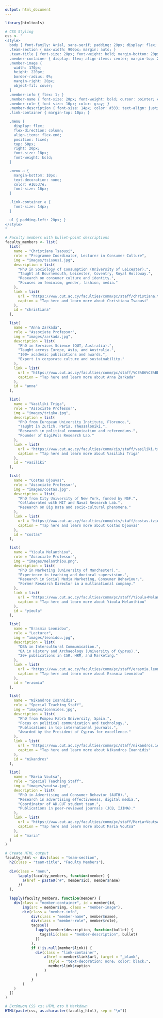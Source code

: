 ```yaml
---
output: html_document
---
```


```r
library(htmltools)

# CSS Styling
css <- "
<style>
  body { font-family: Arial, sans-serif; padding: 20px; display: flex; flex-direction: row; }
  .team-section { max-width: 900px; margin: auto; }
  .team-title { font-size: 28px; font-weight: bold; margin-bottom: 20px; }
  .member-container { display: flex; align-items: center; margin-top: 20px; border-bottom: 1px solid #ddd; padding-bottom: 20px; }
  .member-image {
    width: 170px;
    height: 220px;
    border-radius: 0%;
    margin-right: 20px;
    object-fit: cover;
  }
  .member-info { flex: 1; }
  .member-name { font-size: 20px; font-weight: bold; cursor: pointer; color: #16537e; text-decoration: underline; }
  .member-role { font-size: 16px; color: gray; }
  .member-description { font-size: 14px; color: #333; text-align: justify; margin-left: -15px; }
  .link-container { margin-top: 10px; }

  .menu {
    display: flex;
    flex-direction: column;
    align-items: flex-end;
    position: fixed;
    top: 50px;
    right: 20px;
    font-size: 18px;
    font-weight: bold;
  }

  .menu a {
    margin-bottom: 10px;
    text-decoration: none;
    color: #16537e;
    font-size: 16px;
  }

  .link-container a {
    font-size: 14px;
  }

  ul { padding-left: 20px; }
</style>
"
```


```r
# Faculty members with bullet-point descriptions
faculty_members <- list(
  list(
    name = "Christiana Tsaousi",
    role = "Programme Coordinator, Lecturer in Consumer Culture",
    img = "images/tsiaousi.jpg",
    description = list(
      "PhD in Sociology of Consumption (University of Leicester).",
      "Taught at Bournemouth, Leicester, Coventry, Royal Holloway.",
      "Research on consumer culture and identity.",
      "Focuses on feminism, gender, fashion, media."
    ),
    link = list(
      url = "https://www.cut.ac.cy/faculties/comm/pc/staff/christiana.tsaousi/?languageId=1",
      caption = "Tap here and learn more about Christiana Tsaousi"
    ),
    id = "christiana"
  ),

  list(
    name = "Anna Zarkada",
    role = "Associate Professor",
    img = "images/zarkada.jpg",
    description = list(
      "PhD in Services Science (QUT, Australia).",
      "Taught across Europe, Asia, and Australia.",
      "100+ academic publications and awards.",
      "Expert in corporate culture and sustainability."
    ),
    link = list(
      url = "https://www.cut.ac.cy/faculties/comm/pc/staff/%CE%86%CE%BD%CE%BD%CE%B1+%CE%96%CE%B1%CF%81%CE%BA%CE%AC%CE%B4%CE%B1/?languageId=1",
      caption = "Tap here and learn more about Anna Zarkada"
    ),
    id = "anna"
  ),

  list(
    name = "Vasiliki Triga",
    role = "Associate Professor",
    img = "images/trigka.jpg",
    description = list(
      "PhD from European University Institute, Florence.",
      "Taught in Zurich, Paris, Thessaloniki.",
      "Research in political communication and referendums.",
      "Founder of DigiPols Research Lab."
    ),
    link = list(
      url = "https://www.cut.ac.cy/faculties/comm/cis/staff/vasiliki.triga/?languageId=1",
      caption = "Tap here and learn more about Vasiliki Triga"
    ),
    id = "vasiliki"
  ),

  list(
    name = "Costas Djouvas",
    role = "Associate Professor",
    img = "images/costas.jpg",
    description = list(
      "PhD from City University of New York, funded by NSF.",
      "Collaborated with MIT and Naval Research Lab.",
      "Research on Big Data and socio-cultural phenomena."
    ),
    link = list(
      url = "https://www.cut.ac.cy/faculties/comm/cis/staff/costas.tziouvas/?languageId=1#a",
      caption = "Tap here and learn more about Costas Djouvas"
    ),
    id = "costas"
  ),

  list(
    name = "Yioula Melanthiou",
    role = "Associate Professor",
    img = "images/melanthiou.png",
    description = list(
      "PhD in Marketing (University of Manchester).",
      "Experience in teaching and doctoral supervision.",
      "Research in Social Media Marketing, Consumer Behaviour.",
      "Former Research Director in a multinational company."
    ),
    link = list(
      url = "https://www.cut.ac.cy/faculties/comm/pc/staff/Yioula+Melanthiou/?languageId=1",
      caption = "Tap here and learn more about Yioula Melanthiou"
    ),
    id = "yioula"
  ),

  list(
    name = "Erasmia Leonidou",
    role = "Lecturer",
    img = "images/leonidou.jpg",
    description = list(
      "DBA in Intercultural Communication.",
      "BA in History and Archaeology (University of Cyprus).",
      "20+ publications in CSR, HRM, and Marketing."
    ),
    link = list(
      url = "https://www.cut.ac.cy/faculties/comm/pc/staff/erasmia.leonidou/?languageId=1",
      caption = "Tap here and learn more about Erasmia Leonidou"
    ),
    id = "erasmia"
  ),

  list(
    name = "Nikandros Ioannidis",
    role = "Special Teaching Staff",
    img = "images/ioannides.jpg",
    description = list(
      "PhD from Pompeu Fabra University, Spain.",
      "Focus on political communication and technology.",
      "Publications in top international journals.",
      "Awarded by the President of Cyprus for excellence."
    ),
    link = list(
      url = "https://www.cut.ac.cy/faculties/comm/pc/staff/nikandros.ioannidis/?languageId=1",
      caption = "Tap here and learn more about Nikandros Ioannidis"
    ),
    id = "nikandros"
  ),

  list(
    name = "Maria Voutsa",
    role = "Special Teaching Staff",
    img = "images/voutsa.jpg",
    description = list(
      "PhD in Advertising and Consumer Behavior (AUTH).",
      "Research in advertising effectiveness, digital media.",
      "Coordinator of AD.CUT student team.",
      "Publications in peer-reviewed journals (JCB, IJIMA)."
    ),
    link = list(
      url = "https://www.cut.ac.cy/faculties/comm/pc/staff/Maria+Voutsa/?languageId=1",
      caption = "Tap here and learn more about Maria Voutsa"
    ),
    id = "maria"
  )
)

# Create HTML output
faculty_html <- div(class = "team-section",
  h2(class = "team-title", "Faculty Members"),
  
  div(class = "menu",
      lapply(faculty_members, function(member) {
        a(href = paste0("#", member$id), member$name)
      })
  ),
  
  lapply(faculty_members, function(member) {
    div(class = "member-container", id = member$id,
        img(src = member$img, class = "member-image"),
        div(class = "member-info",
            div(class = "member-name", member$name),
            div(class = "member-role", member$role),
            tags$ul(
              lapply(member$description, function(bullet) {
                tags$li(class = "member-description", bullet)
              })
            ),
            if (!is.null(member$link)) {
              div(class = "link-container",
                  a(href = member$link$url, target = "_blank",
                    style = "text-decoration: none; color: black;",
                    member$link$caption
                  )
              )
            }
        )
    )
  })
)

# Εκτύπωση CSS και HTML στο R Markdown
HTML(paste(css, as.character(faculty_html), sep = "\n"))

```
